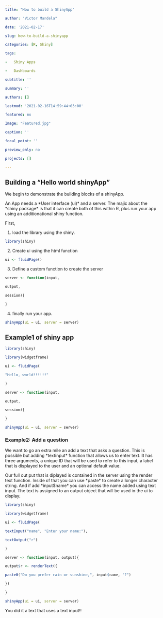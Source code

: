 ```yaml
---
title: "How to build a ShinyApp"

author: "Victor Mandela"

date: '2021-02-17'

slug: how-to-build-a-shinyapp

categories: [R, Shiny]

tags:

-   Shiny Apps

-   Dashboards

subtitle: ''

summary: ''

authors: []

lastmod: '2021-02-16T14:59:44+03:00'

featured: no

Image: "Featured.jpg"

caption: ''

focal_point: ''

preview_only: no

projects: []

---
```


## Building a "Hello world shinyApp"

We begin to demonstrate the building blocks of a shinyApp.

An App needs a \*User interface (ui)\* and a server. The majic about the \*shiny package\* is that it can create both of this within R, plus run your app using an additionational shiny function.

First,

1.  load the library using the shiny.

```r

library(shiny)

```

2.  Create ui using the html function

```r

ui <- fluidPage()

```

3.  Define a custom function to create the server

```r

server <- function(input,

output,

session){

}

```

4.  finally run your app.

```r

shinyApp(ui = ui, server = server)

```

## Example1 of shiny app

```r

library(shiny)

library(widgetframe)

ui <- fluidPage(

"Hello, world!!!!!!"

)

server <- function(input,

output,

session){

}

shinyApp(ui = ui, server = server)

```

### Example2: Add a question

We want to go an extra mile an add a text that asks a question. This is possible but adding \*textinput\* function that allows us to enter text. It has three arguments, a unique ID that will be used to refer to this input, a label that is displayed to the user and an optional default value.

Our full out put that is diplayed is contained in the server using the render text function. Inside of that you can use \*paste\* to create a longer character string. And if add \*input\$name\* you can access the name added using text input. The text is assigned to an output object that will be used in the ui to display.

```r

library(shiny)

library(widgetframe)

ui <- fluidPage(

textInput("name", "Enter your name:"),

textOutput("r")

)

server <- function(input, output){

output$r <- renderText({

paste0("Do you prefer rain or sunshine,", input$name, "?")

})

}

shinyApp(ui = ui, server = server)

```

You did it a text that uses a text input!!
